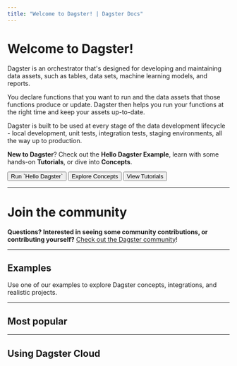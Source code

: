 ```yaml
---
title: "Welcome to Dagster! | Dagster Docs"
---
```


# Welcome to Dagster!

Dagster is an orchestrator that's designed for developing and maintaining data assets, such as tables, data sets, machine learning models, and reports.

You declare functions that you want to run and the data assets that those functions produce or update. Dagster then helps you run your functions at the right time and keep your assets up-to-date.

Dagster is built to be used at every stage of the data development lifecycle - local development, unit tests, integration tests, staging environments, all the way up to production.

**New to Dagster**? Check out the **Hello Dagster Example**, learn with some hands-on **Tutorials**, or dive into **Concepts**.

<div className="inline-flex flex-row space-x-4">
  <Button link="/getting-started/hello-dagster">Run `Hello Dagster`</Button>
  <Button link="/concepts" style="secondary">
    Explore Concepts
  </Button>
  <Button link="/tutorial" style="secondary">
    View Tutorials
  </Button>
</div>

---

# Join the community

**Questions? Interested in seeing some community contributions, or contributing yourself?** [Check out the Dagster community](https://dagster.io/community)!

<ArticleList>
  <ArticleListItem
    href="https://dagster-slackin.herokuapp.com/"
    title="Dagster Slack"
  ></ArticleListItem>
  <ArticleListItem
    href="https://github.com/dagster-io/dagster/discussions"
    title="Community Q&A"
  ></ArticleListItem>
  <ArticleListItem
    href="https://www.youtube.com/channel/UCfLnv9X8jyHTe6gJ4hVBo9Q/videos"
    title="YouTube"
  ></ArticleListItem>
  <ArticleListItem
    href="/community/contributing"
    title="Contributing to Dagster"
  ></ArticleListItem>
  <ArticleListItem
    href="https://github.com/dagster-io/dagster"
    title="Dagster GitHub"
  ></ArticleListItem>
</ArticleList>

---

## Examples

Use one of our examples to explore Dagster concepts, integrations, and realistic projects.

<ArticleList>
  <ArticleListItem
    title="Fully-featured project"
    href="/guides/dagster/example_project"
  ></ArticleListItem>
  <ArticleListItem
    title="View all examples"
    href="https://github.com/dagster-io/dagster/blob/master/examples"
  ></ArticleListItem>
  <ArticleListItem
    title="dbt + Dagster"
    href="https://github.com/dagster-io/dagster/blob/master/examples/assets_dbt_python"
  ></ArticleListItem>
</ArticleList>

---

## Most popular

<ArticleList>
  <ArticleListItem
    title="Using environment variables and secrets"
    href="/guides/dagster/using-environment-variables-and-secrets"
  ></ArticleListItem>
  <ArticleListItem
    title="Building data assets"
    href="/concepts/assets/software-defined-assets"
  ></ArticleListItem>
  <ArticleListItem
    title="Deploying Dagster with Helm"
    href="/deployment/guides/kubernetes/deploying-with-helm"
  ></ArticleListItem>
  <ArticleListItem
    title="Scheduling jobs"
    href="/concepts/partitions-schedules-sensors/schedules"
  ></ArticleListItem>
  <ArticleListItem
    title="Parameterizing your data pipeline"
    href="/concepts/configuration/config-schema"
  ></ArticleListItem>
  <ArticleListItem
    title="Automatically starting jobs"
    href="/concepts/partitions-schedules-sensors/sensors"
  ></ArticleListItem>
  <ArticleListItem
    title="Transitioning from development to production"
    href="/guides/dagster/transitioning-data-pipelines-from-development-to-production"
  ></ArticleListItem>
</ArticleList>

---

## Using Dagster Cloud

<ArticleList>
  <ArticleListItem
    title="Getting started with Dagster Cloud"
    href="/dagster-cloud/getting-started"
  ></ArticleListItem>
  <ArticleListItem
    title="Understanding Hybrid and Serverless Deployment"
    href="/dagster-cloud/deployment"
  ></ArticleListItem>
  <ArticleListItem
    title="Managing accounts and authentication"
    href="/dagster-cloud/account"
  ></ArticleListItem>
  <ArticleListItem
    title="Dagster Cloud environment variables and secrets"
    href="/dagster-cloud/developing-testing/environment-variables-and-secrets"
  ></ArticleListItem>
  <ArticleListItem
    title="Using Branch Deployments for Continuous Integration"
    href="/dagster-cloud/developing-testing/branch-deployments"
  ></ArticleListItem>
  <ArticleListItem
    title="All Dagster Cloud docs"
    href="/dagster-cloud"
  ></ArticleListItem>
</ArticleList>
